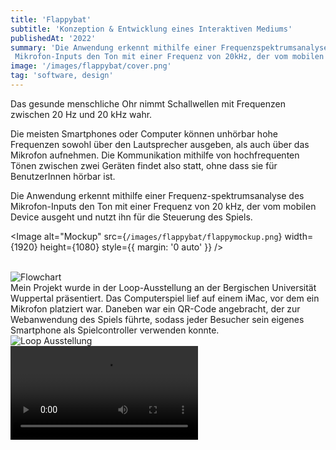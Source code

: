 ```yaml
---
title: 'Flappybat'
subtitle: 'Konzeption & Entwicklung eines Interaktiven Mediums'
publishedAt: '2022'
summary: 'Die Anwendung erkennt mithilfe einer Frequenzspektrumsanalyse des
 Mikrofon-Inputs den Ton mit einer Frequenz von 20kHz, der vom mobilen Device ausgeht und nutzt ihn für die Steuerung des Spiels.'
image: '/images/flappybat/cover.png'
tag: 'software, design'
---
```

Das gesunde menschliche Ohr nimmt Schallwellen mit Frequenzen
 zwischen 20 Hz und 20 kHz wahr.

Die meisten Smartphones oder Computer können unhörbar hohe 
Frequenzen sowohl über den Lautsprecher ausgeben, als auch 
über das Mikrofon aufnehmen. Die Kommunikation mithilfe von 
hochfrequenten Tönen zwischen zwei Geräten findet also statt, 
ohne dass sie für BenutzerInnen hörbar ist.

Die Anwendung erkennt mithilfe einer Frequenz-spektrumsanalyse 
des Mikrofon-Inputs den Ton mit einer Frequenz von 20 kHz, 
der vom mobilen Device ausgeht und nutzt ihn für die Steuerung 
des Spiels.


<Image
  alt="Mockup"
  src={`/images/flappybat/flappymockup.png`}
  width={1920}
  height={1080}
  style={{ margin: '0 auto' }}
/>

<br/>
<Image
  alt="Flowchart"
  src={`/images/flappybat/flowchart2.png`}
  width={1920}
  height={1080}
  style={{ margin: '0 auto' }}
/>
<br />
Mein Projekt wurde in der Loop-Ausstellung an der Bergischen Universität 
Wuppertal präsentiert. Das Computerspiel lief auf einem iMac, vor 
dem ein Mikrofon platziert war. Daneben war ein QR-Code angebracht, 
der zur Webanwendung des Spiels führte, sodass jeder Besucher sein eigenes 
Smartphone als Spielcontroller verwenden konnte.
<br />
<Image
  alt="Loop Ausstellung"
  src={`/images/flappybat/flappyloop.png`}
  width={1920}
  height={1080}
  style={{ margin: '0 auto' }}
/>
<br />
<video className="h-full w-full" controls>
      <source src="/videos/flappyvideo.mp4" type="video/mp4" />
      Your browser does not support the video tag.
    </video>
